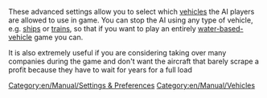 These advanced settings allow you to select which [[en/Manual/Vehicles|vehicles]] the AI players are allowed to use in game. You can stop the AI using any type of vehicle, e.g. [[en/Manual/Ships|ships]] or [[en/Manual/Trains|trains]], so that if you want to play an entirely [[en/Manual/Ships|water-based-vehicle]] game you can.

It is also extremely useful if you are considering taking over many companies during the game and don't want the aircraft that barely scrape a profit because they have to wait for years for a full load

[[Category:en/Manual/Settings & Preferences]]
[[Category:en/Manual/Vehicles]]

{{en/Stub}}